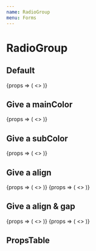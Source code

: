 ```yaml
---
name: RadioGroup
menu: Forms
---
```




# RadioGroup

## Default

<Playground>
  <RadioGroup groupName='localize'>
    {props => (
      <>
        <Radio
          {...props}
          item={{
            label: 'label',
            value: 'value',
          }}
          checked
        />
        <Radio
          {...props}
          item={{
            label: 'label',
            value: 'value',
          }}
          checked
        />
        <Radio
          {...props}
          item={{
            label: 'label',
            value: 'value',
          }}
          checked
        />
      </>
    )}
  </RadioGroup>
</Playground>

## Give a mainColor

<Playground>
  <RadioGroup
    groupName='localize2'
    mainColor='danger'
  >
    {props => (
      <>
        <Radio
          {...props}
          item={{
            label: 'label',
            value: 'value',
          }}
          checked
        />
        <Radio
          {...props}
          item={{
            label: 'label',
            value: 'value',
          }}
          checked
        />
        <Radio
          {...props}
          item={{
            label: 'label',
            value: 'value',
          }}
          checked
        />
      </>
    )}
  </RadioGroup>
</Playground>

## Give a subColor

<Playground>
  <RadioGroup
    groupName='localize3'
    mainColor='danger'
    subColor='yellow'
  >
    {props => (
      <>
        <Radio
          {...props}
          item={{
            label: 'label',
            value: 'value',
          }}
          checked
        />
        <Radio
          {...props}
          item={{
            label: 'label',
            value: 'value',
          }}
          checked
        />
        <Radio
          {...props}
          item={{
            label: 'label',
            value: 'value',
          }}
          checked
        />
      </>
    )}
  </RadioGroup>
</Playground>

## Give a align

<Playground>
  <RadioGroup
    groupName='localize4'
    mainColor='danger'
    align='vertical'
  >
    {props => (
      <>
        <Radio
          {...props}
          item={{
            label: 'label',
            value: 'value',
          }}
          checked
        />
        <Radio
          {...props}
          item={{
            label: 'label',
            value: 'value',
          }}
          checked
        />
      </>
    )}
  </RadioGroup>
  <RadioGroup
    groupName='localize7'
    mainColor='green'
    align='horizontal'
  >
    {props => (
      <>
        <Radio
          {...props}
          item={{
            label: 'label',
            value: 'value',
          }}
          checked
        />
        <Radio
          {...props}
          item={{
            label: 'label',
            value: 'value',
          }}
          checked
        />
      </>
    )}
  </RadioGroup>
</Playground>

## Give a align & gap

<Playground>
  <RadioGroup
    groupName='localize7'
    mainColor='black'
    align='horizontal'
    gap='30px'
  >
    {props => (
      <>
        <Radio
          {...props}
          item={{
            label: 'label',
            value: 'value',
          }}
          checked
        />
        <Radio
          {...props}
          item={{
            label: 'label',
            value: 'value',
          }}
          checked
        />
      </>
    )}
  </RadioGroup>
  <RadioGroup
    groupName='localize7'
    mainColor='sky'
    align='horizontal'
    gap='10em'
  >
    {props => (
      <>
        <Radio
          {...props}
          item={{
            label: 'label',
            value: 'value',
          }}
          checked
        />
        <Radio
          {...props}
          item={{
            label: 'label',
            value: 'value',
          }}
          checked
        />
        <Radio
          {...props}
          item={{
            label: 'label',
            value: 'value',
          }}
          checked
        />
      </>
    )}
  </RadioGroup>
</Playground>

## PropsTable

<PropsTable of={RadioGroupPropsTable} />
